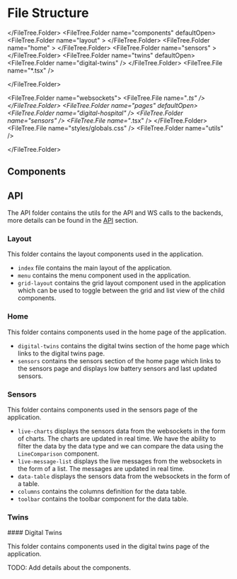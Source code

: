 # File Structure


<FileTree>
  <FileTree.Folder name="src" defaultOpen>
  <FileTree.Folder name="api" defaultOpen>
    <FileTree.Folder name="digital-hospital" >
    </FileTree.Folder>
    <FileTree.Folder name="sensor" >
    </FileTree.Folder>

  </FileTree.Folder>
  <FileTree.Folder name="components" defaultOpen>
    <FileTree.Folder name="layout" >
    </FileTree.Folder>
    <FileTree.Folder name="home" >
    </FileTree.Folder>
    <FileTree.Folder name="sensors" >
    </FileTree.Folder>
    <FileTree.Folder name="twins" defaultOpen>
      <FileTree.Folder name="digital-twins" />
    </FileTree.Folder>
      <FileTree.File name="*.tsx" />

  </FileTree.Folder>

<FileTree.Folder name="websockets">
  <FileTree.File name="*.ts" />
</FileTree.Folder>
<FileTree.Folder name="pages" defaultOpen>
  <FileTree.Folder name="digital-hospital" />
  <FileTree.Folder name="sensors" />
  <FileTree.File name="*.tsx" />
</FileTree.Folder>
<FileTree.File name="styles/globals.css" />
<FileTree.Folder name="utils" />

  </FileTree.Folder>

</FileTree>

## Components

## API

The API folder contains the utils for the API and WS calls to the backends, more
details can be found in the [API](/docs/api) section.

### Layout

This folder contains the layout components used in the application.

- `index` file contains the main layout of the
  application.
- `menu` contains the menu component used in the application.
- `grid-layout` contains the grid layout component used in the application which can be used to toggle between the grid and list view of the child components.

### Home

This folder contains components used in the home page of the application.

- `digital-twins` contains the digital twins section of the home page which links to the digital twins page.
- `sensors` contains the sensors section of the home page which links to the sensors page and displays low battery sensors and last updated sensors.

### Sensors

This folder contains components used in the sensors page of the application.

- `live-charts` displays the sensors data from the websockets in the form of charts. The charts are updated in real time. We have the ability to filter the data by the data type and we can compare the data using the `LineComparison` component.
- `live-message-list` displays the live messages from the websockets in the form of a list. The messages are updated in real time.
- `data-table` displays the sensors data from the websockets in the form of a table.
- `columns` contains the columns definition for the data table.
- `toolbar` contains the toolbar component for the data table.

### Twins

<FileTree>
  <FileTree.Folder name="twins" defaultOpen>
    <FileTree.Folder name="digital-twins" />
  </FileTree.Folder>
</FileTree>
#### Digital Twins

This folder contains components used in the digital twins page of the application.

TODO: Add details about the components.

